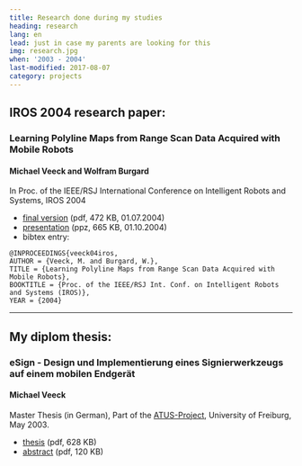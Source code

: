 ```yaml
---
title: Research done during my studies
heading: research
lang: en
lead: just in case my parents are looking for this
img: research.jpg
when: '2003 - 2004'
last-modified: 2017-08-07
category: projects
---
```


## IROS 2004 research paper:

### Learning Polyline Maps from Range Scan Data Acquired with Mobile Robots

#### Michael Veeck and Wolfram Burgard

In Proc. of the IEEE/RSJ International Conference on Intelligent Robots and Systems, IROS 2004

- [final version](/papers/iros04polyline_paper.pdf)&nbsp;(pdf, 472 KB, 01.07.2004)
- [presentation](/papers/iros04polyline_presentation.ppz)&nbsp;(ppz, 665 KB, 01.10.2004)
- bibtex entry:

```TeX
@INPROCEEDINGS{veeck04iros,
AUTHOR = {Veeck, M. and Burgard, W.},
TITLE = {Learning Polyline Maps from Range Scan Data Acquired with Mobile Robots},
BOOKTITLE = {Proc. of the IEEE/RSJ Int. Conf. on Intelligent Robots and Systems (IROS)},
YEAR = {2004}
```

---

## My diplom thesis:

### eSign - Design und Implementierung eines Signierwerkzeugs auf einem mobilen Endger&auml;t

#### Michael Veeck

Master Thesis (in German),
Part of the [ATUS-Project](https://www.telematik.uni-freiburg.de/forschung/abgeschlosseneprojekte/sp?projectId=27),
University of Freiburg, May 2003.

- [thesis](/papers/masterthesis03veeck.pdf) (pdf, 628 KB)
- [abstract](/papers/masterthesis03veeckabstract.pdf)&nbsp;(pdf, 120 KB)

<!--
<div class="picline">
<img class="research" src="css/icons/research/res_unilogo.png" width="102" height="80" alt="Logo of the University of Freiburg"/>
Michael Veeck <br/>
<strong>JFP</strong><br/>
Studienarbeit (in German), Part of the {{> link-extern text='ATUS-Project'
url='http://www.iig.uni-freiburg.de/telematik/forschung/projekte/kom_technik/atus/index.html'}},
University of Freiburg, May 2001.<br/>
download the
<a class="intern" href="files/studienarbeit01veeck.zip">source code</a> (zip, 637 KB)
</div>
-->
